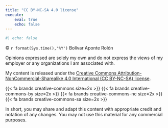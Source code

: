 ```yaml
---
title: "CC BY-NC-SA 4.0 license"
execute:
    eval: true
    echo: false
---
```


```r
#| echo: false
```

&#169; `r format(Sys.time(),'%Y')` Bolívar Aponte Rolón


Opinions expressed are solely my own and do not express the views of my employer or any organizations I am associated with.

My content is released under the [Creative Commons Attribution-NonCommercial-Sharealike 4.0 International (CC BY-NC-SA) license](https://creativecommons.org/licenses/by-nc-sa/4.0/).

{{< fa brands creative-commons size=2x >}} {{< fa brands creative-commons-by size=2x >}} {{< fa brands creative-commons-nc size=2x >}} {{< fa brands creative-commons-sa size=2x >}}

In short, you may share and adapt this content with appropriate credit and notation of any changes. You may not use this material for any commercial purposes.